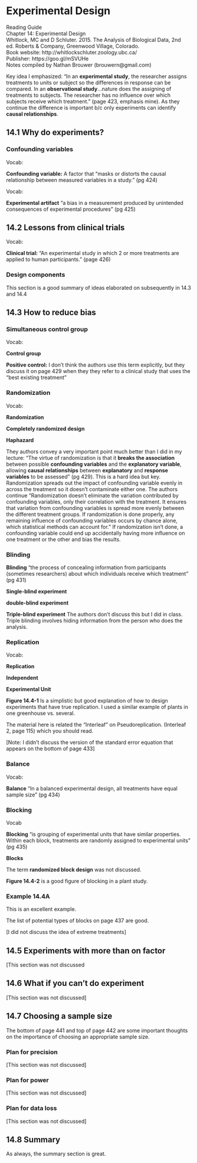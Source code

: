 # Experimental Design

| Reading Guide
| Chapter 14: Experimental Design
| Whitlock, MC and D Schluter.  2015.  The Analysis of Biological Data, 2nd ed.  Roberts & Company, Greenwood Village, Colorado.  
| Book website: http://whitlockschluter.zoology.ubc.ca/
| Publisher: https://goo.gl/mSVUHe
| Notes compiled by Nathan Brouwer (brouwern@gmail.com)




Key idea I emphasized: "In an **experimental study**, the researcher assigns treatments to units or subject so the differences in response can be compared.  In an **observational study**...nature does the assigning of treatments to subjects.  The researcher has no influence over which subjects receive which treatment." (page 423, emphasis mine).  As they continue the difference is important b/c only experiments can identify **causal relationships**.

## 14.1 Why do experiments?

### Confounding variables

Vocab:

**Confounding variable:** A factor that "masks or distorts the causal relationship between measured variables in a study."  (pg 424)

Vocab:

**Experimental artifact** "a bias in a measurement produced by unintended consequences of experimental procedures" (pg 425)

## 14.2 Lessons from clinical trials

Vocab:

**Clinical trial:** "An experimental study in which 2 or more treatments are applied to human participants." (page 426)

### Design components

This section is a good summary of ideas elaborated on subsequently in 14.3 and 14.4

## 14.3 How to reduce bias

### Simultaneous control group

Vocab:

**Control group**

**Positive control:** I don't think the authors use this term explicitly, but they discuss it on page 429 when they they refer to a clinical study that uses the "best existing treatment"


### Randomization


Vocab:

**Randomization**

**Completely randomized design**

**Haphazard**

They authors convey a very important point much better than I did in my lecture:
"The virtue of randomization is that it **breaks the association** between possible **confounding variables** and the **explanatory variable**, allowing **causal relationships** between **explanatory** and **response variables** to be assessed" (pg 429).  This is a hard idea but key.  Randomization spreads out the impact of confounding variable evenly in across the treatment so it doesn't contaminate either one.  The authors continue "Randomization doesn't eliminate the variation contributed by confounding variables, only their correlation with the treatment.  It ensures that variation from confounding variables is spread more evenly between the different treatment groups.  If randomization is done properly, any remaining influence of confounding variables occurs by chance alone, which statistical methods can account for."  If randomization isn't done, a confounding variable could end up accidentally having more influence on one treatment or the other and bias the results.

### Blinding

**Blinding** "the process of concealing information from participants (sometimes researchers) about which individuals receive which treatment" (pg 431)

**Single-blind experiment**

**double-blind experiment**

**Triple-blind experiment** The authors don't discuss this but I did in class.  Triple blinding involves hiding information from the person who does the analysis.

### Replication

Vocab:

**Replication**

**Independent**

**Experimental Unit**

**Figure 14.4-1** Is a simplistic but good explanation of how to design experiments that have true replication.  I used a similar example of plants in one greenhouse vs. several.

The material here is related the "Interleaf" on Pseudoreplication. (Interleaf 2, page 115) which you should read.

[Note: I didn't discuss the version of the standard error equation that appears on the bottom of page 433]

### Balance

Vocab:

**Balance** "In a balanced experimental design, all treatments have equal sample size" (pg 434)


### Blocking

Vocab

**Blocking** "is grouping of experimental units that have similar properties.  Within each block, treatments are randomly assigned to experimental units" (pg 435)

**Blocks**

The term **randomized block design** was not discussed.

**Figure 14.4-2** is a good figure of blocking in a plant study.

### Example 14.4A
This is an excellent example.

The list of potential types of blocks on page 437 are good.

[I did not discuss the idea of extreme treatments]

## 14.5 Experiments with more than on factor

[This section was not discussed

## 14.6 What if you can't do experiment

[This section was not discussed]

## 14.7 Choosing a sample size

The bottom of page 441 and top of page 442 are some important thoughts on the importance of choosing an appropriate sample size.

### Plan for precision

[This section was not discussed]

### Plan for power

[This section was not discussed]

### Plan for data loss

[This section was not discussed]

## 14.8 Summary

As always, the summary section is great.



